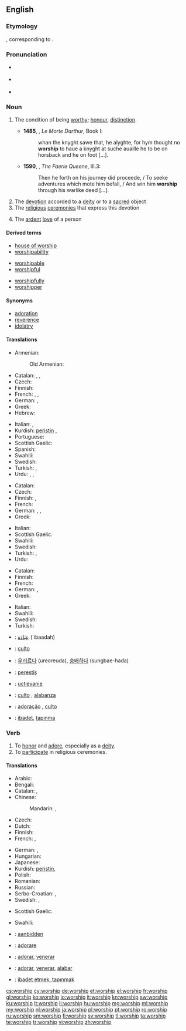 {{also|Worship}}
==English==

{{wikipedia}}

===Etymology===
{{etyl|ang}} {{term|weorþscipe}}, corresponding to {{suffix|worth|ship}}.

===Pronunciation===
* {{a|UK}} {{IPA|/ˈwəːʃɪp/}}
* {{a|US}} {{IPA|/ˈwɝʃɪp/}}
* {{audio|en-us-worship.ogg|Audio (US)}}

===Noun===
{{en-noun|-}}

# {{obsolete}} The condition of being [[worthy]]; [[honour]], [[distinction]].
#* '''1485''', {{w|Thomas Malory}}, ''Le Morte Darthur'', Book I:
#*: whan the knyght sawe that, he alyghte, for hym thought no '''worship''' to haue a knyght at suche auaille he to be on horsback and he on foot [...].
#* '''1590''', {{w|Edmund Spenser}}, ''The Faerie Queene'', III.3:
#*: Then he forth on his journey did proceede, / To seeke adventures which mote him befall, / And win him '''worship''' through his warlike deed [...].
# The [[devotion]] accorded to a [[deity]] or to a [[sacred]] object
# The [[religious]] [[ceremony|ceremonies]] that express this devotion
# {{context|by extension}} The [[ardent]] [[love]] of a person

====Derived terms====
{{rel-top3|Terms derived from ''worship''}}
* [[house of worship]]
* [[worshipability]]
{{rel-mid3}}
* [[worshipable]]
* [[worshipful]]
{{rel-mid3}}
* [[worshipfully]]
* [[worshipper]]

{{rel-bottom}}

====Synonyms====
* [[adoration]]
* [[reverence]]
* [[idolatry]]

====Translations====
{{trans-top|devotion accorded to a deity or to a sacred object}}
* Armenian: {{t-|hy|պաշտօն|tr=paštōn}}
*: Old Armenian: {{tø|xcl|պաշտամունք|tr=paštamunkʿ|sc=Armn}}
* Catalan: {{t-|ca|adoració|f}},  {{t-|ca|culte|m}},  {{t-|ca|veneració|f}}
* Czech: {{t-|cs|uctívání|n}}
* Finnish: {{t-|fi|palvonta}}
* French: {{t+|fr|culte|m}}, {{t+|fr|adoration}}, {{t+|fr|vénération}}
* German: {{t-|de|Verehrung|f}}, {{t+|de|Anbetung|f}}
* Greek: {{t+|el|λατρεία|f|tr=latreia}}
* Hebrew: {{t|he|סגידה|f|tr=sgidá|sc=Hebr}}
{{trans-mid}}
* Italian: {{t+|it|adorazione|f}}, {{t-|it|venerazione|f}}
* Kurdish: [[peristin]] {{f}}, {{ku-Arab|[[په‌رستن]]}}
* Portuguese: {{t+|pt|adoração|f}}
* Scottish Gaelic: {{t-|gd|adhradh|m}}
* Spanish: {{t+|es|adoración|f}}
* Swahili: {{t+|sw|abudu}}
* Swedish: {{t+|sv|dyrkan}}
* Turkish: {{t+|tr|ibadet}},  {{t+|tr|tapınma}}
* Urdu: {{t-|ur|پوجا|f|tr=pūjā|sc=ur-Arab}}, {{t-|ur|عبادت|f|tr=ibādat|sc=ur-Arab}}, {{t-|ur|پرستش|f|tr=parastiś|sc=ur-Arab}}
{{trans-bottom}}

{{trans-top|The religious ceremonies that express this devotion}}
* Catalan: {{t-|ca|culte|m}}
* Czech: {{t+|cs|bohoslužba|f}}
* Finnish: {{t-|fi|jumalanpalvelus}},  {{t-|fi|palvontamenot|p}}
* French: {{t+|fr|culte|m}}
* German: {{t+|de|Gottesdienst|m}}, {{t-|de|Verehrung|f}}, {{t+|de|Anbetung|f}}
* Greek: {{t+|el|λατρεία|f|tr=latreia}}
{{trans-mid}}
* Italian: {{t+|it|culto|m}}
* Scottish Gaelic: {{t-|gd|adhradh|m}}
* Swahili: {{t+|sw|abudu}}
* Swedish: {{t-|sv|tillbedjan|c}}
* Turkish: {{t+|tr|ibadet}},  {{t+|tr|tapınma}}
* Urdu: {{t-|ur|پوجا|f|tr=pūjā|sc=ur-Arab}}
{{trans-bottom}}

{{trans-top|The ardent love of a person}}
* Catalan: {{t-|ca|adoració|f}}
* Finnish: {{t-|fi|palvonta}}
* French: {{t+|fr|culte|m}}
* German: {{t-|de|Verehrung|f}}, {{t+|de|Anbetung|f}}
* Greek: {{t+|el|λατρεία|f|tr=latreia}}
{{trans-mid}}
* Italian: {{t+|it|culto|m}}
* Swahili: {{t+|sw|abudu}}
* Swedish: {{t+|sv|dyrkan|c}}
* Turkish: {{t+|tr|tapma}}
{{trans-bottom}}

{{checktrans-top}}
* {{ttbc|ar}}: [[عِبَادَة]] (`ibaadah) {{f}}
* {{ttbc|it}}: [[culto]] {{m}}
* {{ttbc|ko}}: [[우러르다]] (ureoreuda), [[숭배하다]] (sungbae-hada)
* {{ttbc|ku}}: [[perestîş]] {{f}}
* {{ttbc|sk}}: [[uctievanie]]  {{n}}
* {{ttbc|es}}: [[culto]] {{m}}, [[alabanza]] {{f}}
* {{ttbc|pt}}: [[adoração]] {{f}}, [[culto]] {{m}}
* {{ttbc|tr}}: [[ibadet]], [[tapınma]]
{{trans-bottom}}

===Verb===
{{en-verb|worships|''(UK)'' '''[[worshipping]]''' or  ''(US)'' '''[[worshiping]]'''|''(UK)'' '''[[worshipped]]''' or  ''(US)'' '''[[worshiped]]'''}}

# To [[honor]] and [[adore]], especially as a [[deity]].
# To [[participate]] in religious ceremonies.

====Translations====
{{trans-top|to honor and adore, especially as a deity}}
* Arabic: {{t+|ar|عبد|tr=`ábada}}
* Bengali: {{t-|bn|পূজা করা|sc=Beng}}
* Catalan: {{t+|ca|adorar}},  {{t+|ca|venerar}}
* Chinese:
*: Mandarin: {{t|cmn|崇拜|tr=chóngbài|sc=Hani}},  {{t|cmn|崇奉|tr=chóngfèng|sc=Hani}}
* Czech: {{t-|cs|uctívat}}
* Dutch: {{t+|nl|vereren}}
* Finnish: {{t+|fi|palvoa}}
* French: {{t+|fr|vénérer}}, {{t+|fr|adorer}}
{{trans-mid}}
* German: {{t+|de|verehren}}, {{t+|de|anbeten}}
* Hungarian: {{t+|hu|imád}}
* Japanese: {{t+|ja|崇拝|alt=崇拝する|tr=すうはいする, sūhai-surú}}
* Kurdish: [[peristin]], {{ku-Arab|[[په‌رستن]]}}
* Polish: {{t+|pl|czcić}}
* Romanian: {{t-|ro|închina}}
* Russian: {{t+|ru|поклоняться|tr=poklonját'sja}} {{qualifier|+ dative case}}
* Serbo-Croatian: {{t-|sh|slaviti}}, {{t-|sh|obožavati}}
* Swedish: {{t+|sv|dyrka}}, {{t-|sv|tillbe}}
{{trans-bottom}}

{{trans-top|To participate in religious ceremonies}}
* Scottish Gaelic: {{t-|gd|dèan adhradh}}
{{trans-mid}}
* Swahili: {{t+|sw|abudu}}
{{trans-bottom}}

{{checktrans-top}}
* {{ttbc|nl}}: [[aanbidden]]
* {{ttbc|it}}: [[adorare]]
* {{ttbc|pt}}: [[adorar]], [[venerar]]
* {{ttbc|es}}: [[adorar]], [[venerar]], [[alabar]]
* {{ttbc|tr}}: [[ibadet etmek, tapınmak]]
{{trans-bottom}}

[[cs:worship]]
[[cy:worship]]
[[de:worship]]
[[et:worship]]
[[el:worship]]
[[fr:worship]]
[[gl:worship]]
[[ko:worship]]
[[io:worship]]
[[it:worship]]
[[kn:worship]]
[[sw:worship]]
[[ku:worship]]
[[lt:worship]]
[[li:worship]]
[[hu:worship]]
[[mg:worship]]
[[ml:worship]]
[[my:worship]]
[[nl:worship]]
[[ja:worship]]
[[pl:worship]]
[[pt:worship]]
[[ro:worship]]
[[ru:worship]]
[[sm:worship]]
[[fi:worship]]
[[sv:worship]]
[[tl:worship]]
[[ta:worship]]
[[te:worship]]
[[tr:worship]]
[[vi:worship]]
[[zh:worship]]